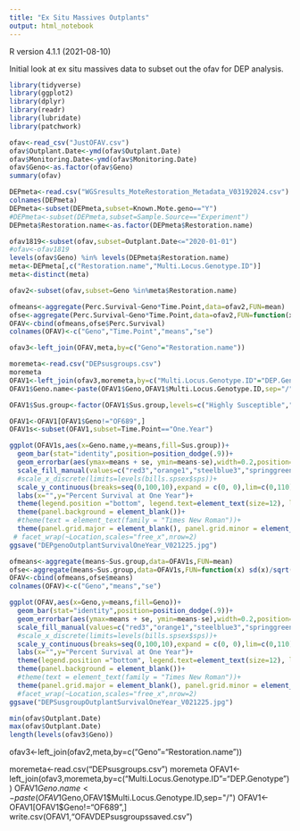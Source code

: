 ```yaml
---
title: "Ex Situ Massives Outplants"
output: html_notebook
---
```


R version 4.1.1 (2021-08-10) 

Initial look at ex situ massives data to subset out the ofav for DEP analysis.

```r
library(tidyverse)
library(ggplot2)
library(dplyr)
library(readr)
library(lubridate)
library(patchwork)
```

```r
ofav<-read_csv("JustOFAV.csv")
ofav$Outplant.Date<-ymd(ofav$Outplant.Date)
ofav$Monitoring.Date<-ymd(ofav$Monitoring.Date)
ofav$Geno<-as.factor(ofav$Geno)
summary(ofav)
```


```r
DEPmeta<-read.csv("WGSresults_MoteRestoration_Metadata_V03192024.csv")
colnames(DEPmeta)
DEPmeta<-subset(DEPmeta,subset=Known.Mote.geno=="Y")
#DEPmeta<-subset(DEPmeta,subset=Sample.Source=="Experiment")
DEPmeta$Restoration.name<-as.factor(DEPmeta$Restoration.name)

ofav1819<-subset(ofav,subset=Outplant.Date<="2020-01-01")
#ofav<-ofav1819
levels(ofav$Geno) %in% levels(DEPmeta$Restoration.name)
meta<-DEPmeta[,c("Restoration.name","Multi.Locus.Genotype.ID")]
meta<-distinct(meta)

ofav2<-subset(ofav,subset=Geno %in%meta$Restoration.name)

```


```r
ofmeans<-aggregate(Perc.Survival~Geno*Time.Point,data=ofav2,FUN=mean)
ofse<-aggregate(Perc.Survival~Geno*Time.Point,data=ofav2,FUN=function(x) sd(x)/sqrt(length(x)))
OFAV<-cbind(ofmeans,ofse$Perc.Survival)
colnames(OFAV)<-c("Geno","Time.Point","means","se")

ofav3<-left_join(OFAV,meta,by=c("Geno"="Restoration.name"))

moremeta<-read.csv("DEPsusgroups.csv")
moremeta
OFAV1<-left_join(ofav3,moremeta,by=c("Multi.Locus.Genotype.ID"="DEP.Genotype"))
OFAV1$Geno.name<-paste(OFAV1$Geno,OFAV1$Multi.Locus.Genotype.ID,sep="/")

OFAV1$Sus.group<-factor(OFAV1$Sus.group,levels=c("Highly Susceptible","Susceptible", "Intermediate","Resistant","1/1 Resistant"))

```


```r
OFAV1<-OFAV1[OFAV1$Geno!="OF689",]
OFAV1s<-subset(OFAV1,subset=Time.Point=="One.Year")

ggplot(OFAV1s,aes(x=Geno.name,y=means,fill=Sus.group))+
  geom_bar(stat="identity",position=position_dodge(.9))+
  geom_errorbar(aes(ymax=means + se, ymin=means-se),width=0.2,position=position_dodge(.9))+
  scale_fill_manual(values=c("red3","orange1","steelblue3","springgreen4","palegreen2"), drop = FALSE)+
  #scale_x_discrete(limits=levels(bills.spsex$sps))+
  scale_y_continuous(breaks=seq(0,100,10),expand = c(0, 0),lim=c(0,110))+
  labs(x="",y="Percent Survival at One Year")+
  theme(legend.position ="bottom", legend.text=element_text(size=12), legend.title=element_blank()) + #extra to make it pretty
  theme(panel.background = element_blank())+
  #theme(text = element_text(family = "Times New Roman"))+
  theme(panel.grid.major = element_blank(), panel.grid.minor = element_blank(),panel.background = element_blank(), axis.line = element_line(colour = "black"),axis.text.x=element_text(angle=45,hjust=1))
 # facet_wrap(~Location,scales="free_x",nrow=2)
ggsave("DEPgenoOutplantSurvivalOneYear_V021225.jpg")

```

```r
ofmeans<-aggregate(means~Sus.group,data=OFAV1s,FUN=mean)
ofse<-aggregate(means~Sus.group,data=OFAV1s,FUN=function(x) sd(x)/sqrt(length(x)))
OFAV<-cbind(ofmeans,ofse$means)
colnames(OFAV)<-c("Geno","means","se")

ggplot(OFAV,aes(x=Geno,y=means,fill=Geno))+
  geom_bar(stat="identity",position=position_dodge(.9))+
  geom_errorbar(aes(ymax=means + se, ymin=means-se),width=0.2,position=position_dodge(.9))+
  scale_fill_manual(values=c("red3","orange1","steelblue3","springgreen4","palegreen2"), drop = FALSE)+
  #scale_x_discrete(limits=levels(bills.spsex$sps))+
  scale_y_continuous(breaks=seq(0,100,10),expand = c(0, 0),lim=c(0,110))+
  labs(x="",y="Percent Survival at One Year")+
  theme(legend.position ="bottom", legend.text=element_text(size=12), legend.title=element_blank()) + #extra to make it pretty
  theme(panel.background = element_blank())+
  #theme(text = element_text(family = "Times New Roman"))+
  theme(panel.grid.major = element_blank(), panel.grid.minor = element_blank(),panel.background = element_blank(), axis.line = element_line(colour = "black"),axis.text.x=element_text(angle=45,hjust=1))
  #facet_wrap(~Location,scales="free_x",nrow=2)
ggsave("DEPSusgroupOutplantSurvivalOneYear_V021225.jpg")
```


```r
min(ofav$Outplant.Date)
max(ofav$Outplant.Date)
length(levels(ofav3$Geno))
```

ofav3<-left_join(ofav2,meta,by=c("Geno"="Restoration.name"))

moremeta<-read.csv("DEPsusgroups.csv")
moremeta
OFAV1<-left_join(ofav3,moremeta,by=c("Multi.Locus.Genotype.ID"="DEP.Genotype"))
OFAV1$Geno.name<-paste(OFAV1$Geno,OFAV1$Multi.Locus.Genotype.ID,sep="/")
OFAV1<-OFAV1[OFAV1$Geno!="OF689",]
write.csv(OFAV1,"OFAVDEPsusgroupssaved.csv")


